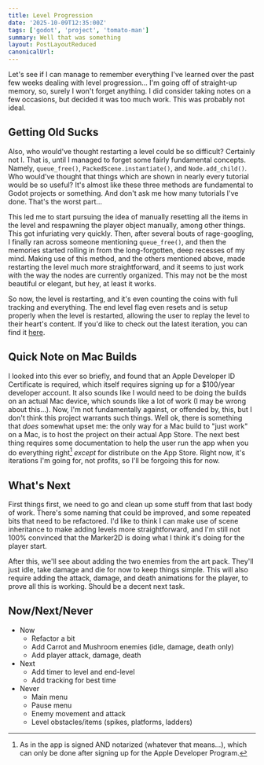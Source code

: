 ```yaml
---
title: Level Progression
date: '2025-10-09T12:35:00Z'
tags: ['godot', 'project', 'tomato-man']
summary: Well that was something
layout: PostLayoutReduced
canonicalUrl:
---
```


<TOCInline toc={props.toc} asDisclosure collapse />

Let's see if I can manage to remember everything I've learned over the past few weeks dealing with level progression... I'm
going off of straight-up memory, so, surely I won't forget anything. I did consider taking notes on a few occasions, but
decided it was too much work. This was probably not ideal.

## Getting Old Sucks

Also, who would've thought restarting a level could be so difficult? Certainly not I. That is, until I managed to forget some
fairly fundamental concepts. Namely, `queue_free()`, `PackedScene.instantiate()`, and `Node.add_child()`. Who would've
thought that things which are shown in nearly every tutorial would be so useful? It's almost like these three methods are
fundamental to Godot projects or something. And don't ask me how many tutorials I've done. That's the worst part...

This led me to start pursuing the idea of manually resetting all the items in the level and respawning the player object
manually, among other things. This got infuriating very quickly. Then, after several bouts of rage-googling, I finally ran
across someone mentioning `queue_free()`, and then the memories started rolling in from the long-forgotten, deep recesses
of my mind. Making use of this method, and the others mentioned above, made restarting the level much more straightforward,
and it seems to just work with the way the nodes are currently organized. This may not be the most beautiful or elegant,
but hey, at least it works.

So now, the level is restarting, and it's even counting the coins with full tracking and everything. The end level flag
even resets and is setup properly when the level is restarted, allowing the user to replay the level to their heart's
content. If you'd like to check out the latest iteration, you can find it [here](https://gamejolt.com/games/tomato-man/1011995).

## Quick Note on Mac Builds

I looked into this ever so briefly, and found that an Apple Developer ID Certificate is required, which itself requires
signing up for a $100/year developer account. It also sounds like I would need to be doing the builds on an actual Mac
device, which sounds like a lot of work (I may be wrong about this...). Now, I'm not fundamentally against, or offended by,
this, but I don't think this project warrants such things. Well ok, there is something that _does_ somewhat upset me: the only
way for a Mac build to "just work" on a Mac, is to host the project on their actual App Store. The next best thing requires
some documentation to help the user run the app when you do everything right[^1] _except_ for distribute on the App Store.
Right now, it's iterations I'm going for, not profits, so I'll be forgoing this for now.

## What's Next

First things first, we need to go and clean up some stuff from that last body of work. There's some naming that could be
improved, and some repeated bits that need to be refactored. I'd like to think I can make use of scene inheritance to
make adding levels more straightforward, and I'm still not 100% convinced that the Marker2D is doing what I think it's doing
for the player start.

After this, we'll see about adding the two enemies from the art pack. They'll just idle, take damage and die for now to keep
things simple. This will also require adding the attack, damage, and death animations for the player, to prove all this is
working. Should be a decent next task.

## Now/Next/Never

- Now
  - Refactor a bit
  - Add Carrot and Mushroom enemies (idle, damage, death only)
  - Add player attack, damage, death
- Next
  - Add timer to level and end-level
  - Add tracking for best time
- Never
  - Main menu
  - Pause menu
  - Enemy movement and attack
  - Level obstacles/items (spikes, platforms, ladders)

[^1]:
    As in the app is signed AND notarized (whatever that means...), which can only be done after signing up for the Apple
    Developer Program.
